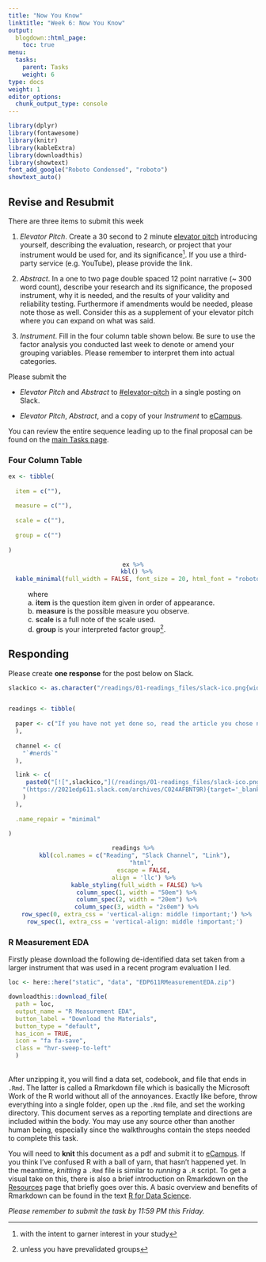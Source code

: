 ```yaml
---
title: "Now You Know"
linktitle: "Week 6: Now You Know"
output:
  blogdown::html_page:
    toc: true
menu:
  tasks:
    parent: Tasks
    weight: 6
type: docs
weight: 1
editor_options: 
  chunk_output_type: console
---
```


```r
library(dplyr)
library(fontawesome)
library(knitr)
library(kableExtra)
library(downloadthis)
library(showtext)
font_add_google("Roboto Condensed", "roboto")
showtext_auto()
```

<style>
  .hvr-sweep-to-left {
    display: inline-block;
    vertical-align: middle;
    -webkit-transform: perspective(1px) translateZ(0);
    transform: perspective(1px) translateZ(0);
    box-shadow: 0 0 1px rgba(0, 0, 0, 0);
    position: relative;
    -webkit-transition-property: color;
    transition-property: color;
    -webkit-transition-duration: 0.25s;
    transition-duration: 0.25s;
  }

.hvr-sweep-to-left:before {
  content: "";
  position: absolute;
  z-index: -1;
  top: 0;
  left: 0;
  right: 0;
  bottom: 0;
  background: #7e3d41;
    -webkit-transform: scaleX(0);
  transform: scaleX(0);
  -webkit-transform-origin: 100% 50%;
  transform-origin: 100% 50%;
  -webkit-transition-property: transform;
  transition-property: transform;
  -webkit-transition-duration: 0.3s;
  transition-duration: 0.3s;
  -webkit-transition-timing-function: ease-out;
  transition-timing-function: ease-out;
}

.hvr-sweep-to-left:hover, .hvr-sweep-to-left:focus, .hvr-sweep-to-left:active {
  color: white;
}

.hvr-sweep-to-left:hover:before, .hvr-sweep-to-left:focus:before, .hvr-sweep-to-left:active:before {
  -webkit-transform: scaleX(1);
  transform: scaleX(1);
}
</style>

## Revise and Resubmit

There are three items to submit this week

1. *Elevator Pitch*. Create a 30 second to 2 minute [elevator pitch](https://uclalibrary.github.io/research-tips/deconstructing-the-elevator-speech/){target="_blank"} introducing yourself, describing the evaluation, research, or project that your instrument would be used for, and its significance^[with the intent to garner interest in your study]. If you use a third-party service (e.g. YouTube), please provide the link.

2. *Abstract*. In a one to two page double spaced 12 point narrative (~ 300 word count), describe your research and its significance, the proposed instrument, why it is needed, and the results of your validity and reliability testing. Furthermore if amendments would be needed, please note those as well. Consider this as a supplement of your elevator pitch where you can expand on what was said. 

3. *Instrument*. Fill in the four column table shown below. Be sure to use the factor analysis you conducted last week to denote or amend your grouping variables. Please remember to interpret them into actual categories.

Please submit the

+ *Elevator Pitch* and *Abstract* to [#elevator-pitch]("https://2021edp611.slack.com/archives/C025KBEUSRK"){target="_blank"} in a single posting on Slack.

+ *Elevator Pitch*, *Abstract*, and a copy of your *Instrument* to [eCampus]("https://ecampus.wvu.edu/"){target="_blank"}.

You can review the entire sequence leading up to the final proposal can be found on the [main Tasks page](/tasks/#final-proposal). 


### Four Column Table

```r
ex <- tibble(
  
  item = c(""),
  
  measure = c(""),
  
  scale = c(""),
  
  group = c("")
   
)
```

<center>
```r
ex %>%
  kbl() %>%
  kable_minimal(full_width = FALSE, font_size = 20, html_font = "roboto")
```
</center>

|           where<br>

|           a. <span style="font-weight:bold; color:#343434">item</span> is the question item given in order of appearance.
|           b. <span style="font-weight:bold; color:#343434">measure</span> is the possible measure you observe.
|           c. <span style="font-weight:bold; color:#343434">scale</span> is a full note of the scale used.
|           d. <span style="font-weight:bold; color:#343434">group</span> is your interpreted factor group^[unless you have prevalidated groups].

## Responding
Please create **one response** for the post below on Slack. 

```r

slackico <- as.character("/readings/01-readings_files/slack-ico.png{width=20px}")


readings <- tibble(
  
  paper <- c("If you have not yet done so, read the article you chose not to talk about last week. Pick a post where the your peer discusses that paper and provide a critique of their narrative. Specifically point out areas of agreement and disagreement and cite evidence from said article as support."
  ),
  
  channel <- c(
    "`#nerds`"
  ),

  link <- c(
     paste0("[![",slackico,"](/readings/01-readings_files/slack-ico.png 'Slack Icon'){width=20px}]",
    "(https://2021edp611.slack.com/archives/C024AFBNT9R){target='_blank'}"
    )
  ),
  
  .name_repair = "minimal"
  
)

```

<center>
```r
readings %>%
  kbl(col.names = c("Reading", "Slack Channel", "Link"), 
      "html", 
      escape = FALSE,
      align = 'llc') %>%
  kable_styling(full_width = FALSE) %>%
  column_spec(1, width = "50em") %>%
  column_spec(2, width = "20em") %>%
  column_spec(3, width = "2s0em") %>%
  row_spec(0, extra_css = 'vertical-align: middle !important;') %>%
  row_spec(1, extra_css = 'vertical-align: middle !important;') 
```
</center>

### R Measurement EDA

Firstly please download the following de-identified data set taken from a larger instrument that was used in a recent program evaluation I led. 

```r
loc <- here::here("static", "data", "EDP611RMeasurementEDA.zip")

downloadthis::download_file(
  path = loc,
  output_name = "R Measurement EDA",
  button_label = "Download the Materials",
  button_type = "default",
  has_icon = TRUE,
  icon = "fa fa-save",
  class = "hvr-sweep-to-left"
  )
```
<br>
After unzipping it, you will find a data set, codebook, and file that ends in `.Rmd`. The latter is called a Rmarkdown file which is basically the Microsoft Work of the R world without all of the annoyances. Exactly like before, throw everything into a single folder, open up the `.Rmd` file, and set the working directory. This document serves as a reporting template and directions are included within the body. You may use any source other than another human being, especially since the walkthroughs contain the steps needed to complete this task. 

You will need to **knit** this document as a pdf and submit it to [eCampus]("https://ecampus.wvu.edu/"){target="_blank"}. If you think I've confused R with a ball of yarn, that hasn't happened yet. In the meantime, *knitting* a `.Rmd` file is similar to *running* a `.R` script. To get a visual take on this, there is also a brief introduction on Rmarkdown on the [Resources](/resources/rmarkdown/){target="_blank"} page that briefly goes over this. A basic overview and benefits of Rmarkdown can be found in the text [R for Data Science](https://r4ds.had.co.nz/r-markdown.html){target="_blank"}. 

*Please remember to submit the task by 11:59 PM this Friday.*
